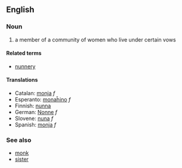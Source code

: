 ==English==

===Noun===
#a member of a community of women who live under certain vows

====Related terms====
*[[nunnery]]

====Translations====
*Catalan: [[monja]] ''f''
*Esperanto: [[monaĥino]] ''f''
*Finnish: [[nunna]]
*German: [[Nonne]] ''f''
*Slovene: [[nuna]] ''f''
*Spanish: [[monja]] ''f''

===See also===
*[[monk]]
*[[sister]]